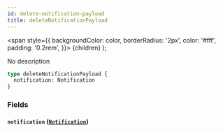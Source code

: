 ```yaml
---
id: delete-notification-payload
title: deleteNotificationPayload
---
```


<span
style={{
      backgroundColor: color,
      borderRadius: '2px',
      color: '#fff',
      padding: '0.2rem',
    }}>
{children}
</span>
);

No description

```graphql
type deleteNotificationPayload {
  notification: Notification
}
```

### Fields

#### `notification` ([`Notification`](/v1/objects/notification))
